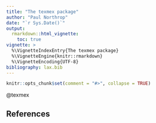 ```yaml
---
title: "The texmex package"
author: "Paul Northrop"
date: "`r Sys.Date()`"
output: 
  rmarkdown::html_vignette:
    toc: true
vignette: >
  %\VignetteIndexEntry{The texmex package}
  %\VignetteEngine{knitr::rmarkdown}
  %\VignetteEncoding{UTF-8}
bibliography: lax.bib
---
```


```r
knitr::opts_chunk$set(comment = "#>", collapse = TRUE)
```

@texmex

## References

<script type="text/x-mathjax-config">
   MathJax.Hub.Config({  "HTML-CSS": { minScaleAdjust: 125, availableFonts: [] }  });
</script>


